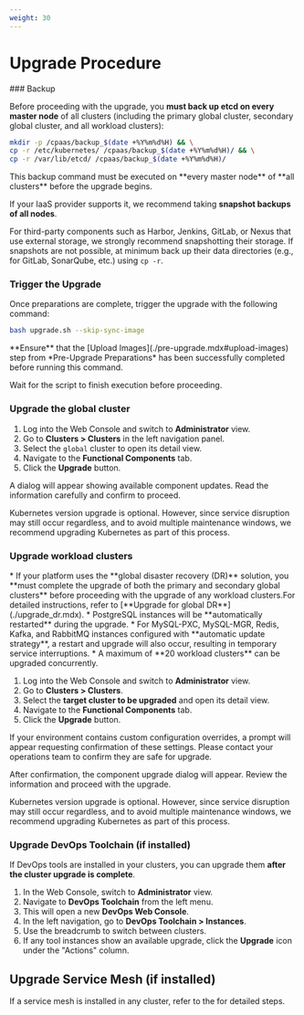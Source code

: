 ```yaml
---
weight: 30
---
```

# Upgrade Procedure

<Steps>
### Backup

Before proceeding with the upgrade, you **must back up etcd on every master node** of all clusters (including the primary global cluster, secondary global cluster, and all workload clusters):

```bash
mkdir -p /cpaas/backup_$(date +%Y%m%d%H) && \
cp -r /etc/kubernetes/ /cpaas/backup_$(date +%Y%m%d%H)/ && \
cp -r /var/lib/etcd/ /cpaas/backup_$(date +%Y%m%d%H)/
```

<Directive type="warning" title="WARNING">
This backup command must be executed on **every master node** of **all clusters** before the upgrade begins.
</Directive>

If your IaaS provider supports it, we recommend taking **snapshot backups of all nodes**.

For third-party components such as Harbor, Jenkins, GitLab, or Nexus that use external storage, we strongly recommend snapshotting their storage. If snapshots are not possible, at minimum back up their data directories (e.g., for GitLab, SonarQube, etc.) using `cp -r`.

### Trigger the Upgrade

Once preparations are complete, trigger the upgrade with the following command:

```bash
bash upgrade.sh --skip-sync-image
```

<Directive type="tip" title="TIP">
**Ensure** that the [Upload Images](./pre-upgrade.mdx#upload-images) step from *Pre-Upgrade Preparations* has been successfully completed before running this command.
</Directive>

Wait for the script to finish execution before proceeding.

### Upgrade the global cluster

1. Log into the Web Console and switch to **Administrator** view.
2. Go to **Clusters > Clusters** in the left navigation panel.
3. Select the `global` cluster to open its detail view.
4. Navigate to the **Functional Components** tab.
5. Click the **Upgrade** button.

A dialog will appear showing available component updates. Read the information carefully and confirm to proceed.

<Directive type="info" title="INFO">
Kubernetes version upgrade is optional. However, since service disruption may still occur regardless, and to avoid multiple maintenance windows, we recommend upgrading Kubernetes as part of this process.
</Directive>

### Upgrade workload clusters

<Directive type="info" title="INFO">
* If your platform uses the **global disaster recovery (DR)** solution, you **must complete the upgrade of both the primary and secondary global clusters** before proceeding with the upgrade of any workload clusters.For detailed instructions, refer to [**Upgrade for global DR**](./upgrade_dr.mdx).
* PostgreSQL instances will be **automatically restarted** during the upgrade.
* For MySQL-PXC, MySQL-MGR, Redis, Kafka, and RabbitMQ instances configured with **automatic update strategy**, a restart and upgrade will also occur, resulting in temporary service interruptions.
* A maximum of **20 workload clusters** can be upgraded concurrently.
</Directive>

1. Log into the Web Console and switch to **Administrator** view.
2. Go to **Clusters > Clusters**.
3. Select the **target cluster to be upgraded** and open its detail view.
4. Navigate to the **Functional Components** tab.
5. Click the **Upgrade** button.

If your environment contains custom configuration overrides, a prompt will appear requesting confirmation of these settings. Please contact your operations team to confirm they are safe for upgrade.

After confirmation, the component upgrade dialog will appear. Review the information and proceed with the upgrade.

<Directive type="info" title="INFO">
Kubernetes version upgrade is optional. However, since service disruption may still occur regardless, and to avoid multiple maintenance windows, we recommend upgrading Kubernetes as part of this process.
</Directive>

### Upgrade DevOps Toolchain (if installed)

If DevOps tools are installed in your clusters, you can upgrade them **after the cluster upgrade is complete**.

1. In the Web Console, switch to **Administrator** view.
2. Navigate to **DevOps Toolchain** from the left menu.
3. This will open a new **DevOps Web Console**.
4. In the left navigation, go to **DevOps Toolchain > Instances**.
5. Use the breadcrumb to switch between clusters.
6. If any tool instances show an available upgrade, click the **Upgrade** icon under the "Actions" column.

## Upgrade Service Mesh (if installed)

If a service mesh is installed in any cluster, refer to the <ExternalSiteLink name="servicemesh" href="/main/upgrade.html" children="Service Mesh Upgrade Guide" /> for detailed steps.

</Steps>
